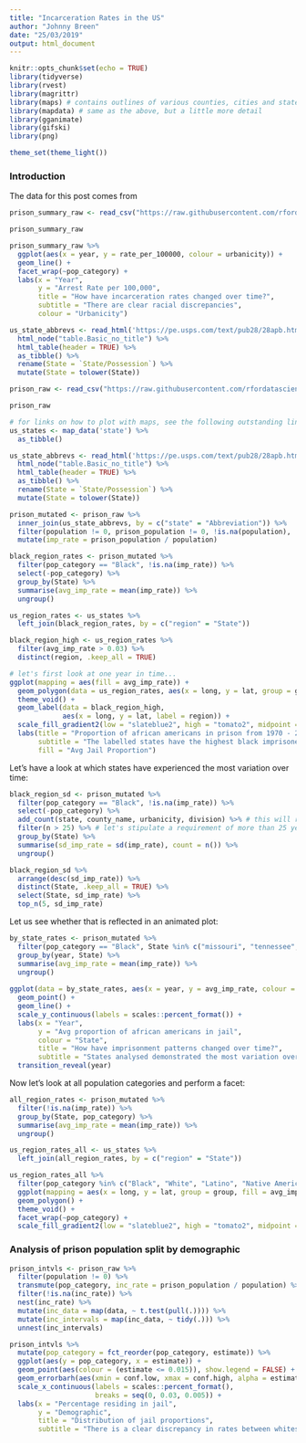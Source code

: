 ```yaml
---
title: "Incarceration Rates in the US"
author: "Johnny Breen"
date: "25/03/2019"
output: html_document
---
```


```r
knitr::opts_chunk$set(echo = TRUE)
library(tidyverse)
library(rvest)
library(magrittr)
library(maps) # contains outlines of various counties, cities and states in the USA
library(mapdata) # same as the above, but a little more detail
library(gganimate)
library(gifski)
library(png)

theme_set(theme_light())
```

### Introduction 

The data for this post comes from 

```r
prison_summary_raw <- read_csv("https://raw.githubusercontent.com/rfordatascience/tidytuesday/master/data/2019/2019-01-22/prison_summary.csv")

prison_summary_raw
```

```r
prison_summary_raw %>%
  ggplot(aes(x = year, y = rate_per_100000, colour = urbanicity)) +
  geom_line() +
  facet_wrap(~pop_category) +
  labs(x = "Year",
       y = "Arrest Rate per 100,000",
       title = "How have incarceration rates changed over time?",
       subtitle = "There are clear racial discrepancies",
       colour = "Urbanicity")
```

```r
us_state_abbrevs <- read_html('https://pe.usps.com/text/pub28/28apb.htm') %>%
  html_node("table.Basic_no_title") %>%
  html_table(header = TRUE) %>%
  as_tibble() %>%
  rename(State = `State/Possession`) %>%
  mutate(State = tolower(State))
```

```r
prison_raw <- read_csv("https://raw.githubusercontent.com/rfordatascience/tidytuesday/master/data/2019/2019-01-22/prison_population.csv")

prison_raw
```

```r
# for links on how to plot with maps, see the following outstanding link: https://eriqande.github.io/rep-res-web/lectures/making-maps-with-R.html
us_states <- map_data('state') %>%
  as_tibble()

us_state_abbrevs <- read_html('https://pe.usps.com/text/pub28/28apb.htm') %>%
  html_node("table.Basic_no_title") %>%
  html_table(header = TRUE) %>%
  as_tibble() %>%
  rename(State = `State/Possession`) %>%
  mutate(State = tolower(State))

prison_mutated <- prison_raw %>%
  inner_join(us_state_abbrevs, by = c("state" = "Abbreviation")) %>%
  filter(population != 0, prison_population != 0, !is.na(population), !is.na(prison_population)) %>%
  mutate(imp_rate = prison_population / population)

black_region_rates <- prison_mutated %>%
  filter(pop_category == "Black", !is.na(imp_rate)) %>%
  select(-pop_category) %>%
  group_by(State) %>%
  summarise(avg_imp_rate = mean(imp_rate)) %>%
  ungroup()

us_region_rates <- us_states %>%
  left_join(black_region_rates, by = c("region" = "State"))

black_region_high <- us_region_rates %>%
  filter(avg_imp_rate > 0.03) %>%
  distinct(region, .keep_all = TRUE)

# let's first look at one year in time...
ggplot(mapping = aes(fill = avg_imp_rate)) +
  geom_polygon(data = us_region_rates, aes(x = long, y = lat, group = group)) +
  theme_void() +
  geom_label(data = black_region_high,
             aes(x = long, y = lat, label = region)) +
  scale_fill_gradient2(low = "slateblue2", high = "tomato2", midpoint = 0.025, labels = scales::percent_format()) +
  labs(title = "Proportion of african americans in prison from 1970 - 2016",
       subtitle = "The labelled states have the highest black imprisoned population numbers in the US",
       fill = "Avg Jail Proportion")
```

Let's have a look at which states have experienced the most variation over time:

```r
black_region_sd <- prison_mutated %>%
  filter(pop_category == "Black", !is.na(imp_rate)) %>%
  select(-pop_category) %>%
  add_count(state, county_name, urbanicity, division) %>% # this will return the number of years available for each observation
  filter(n > 25) %>% # let's stipulate a requirement of more than 25 years of data
  group_by(State) %>%
  summarise(sd_imp_rate = sd(imp_rate), count = n()) %>%
  ungroup()

black_region_sd %>%
  arrange(desc(sd_imp_rate)) %>%
  distinct(State, .keep_all = TRUE) %>%
  select(State, sd_imp_rate) %>%
  top_n(5, sd_imp_rate)
```

Let us see whether that is reflected in an animated plot:

```r
by_state_rates <- prison_mutated %>%
  filter(pop_category == "Black", State %in% c("missouri", "tennessee", "texas", "virginia", "michigan")) %>%
  group_by(year, State) %>%
  summarise(avg_imp_rate = mean(imp_rate)) %>%
  ungroup()
  
ggplot(data = by_state_rates, aes(x = year, y = avg_imp_rate, colour = factor(State), group = State)) +
  geom_point() +
  geom_line() +
  scale_y_continuous(labels = scales::percent_format()) +
  labs(x = "Year",
       y = "Avg proportion of african americans in jail",
       colour = "State",
       title = "How have imprisonment patterns changed over time?",
       subtitle = "States analysed demonstrated the most variation over the period: 1970 - 2016") +
  transition_reveal(year)
```

Now let's look at all population categories and perform a facet:

```r
all_region_rates <- prison_mutated %>%
  filter(!is.na(imp_rate)) %>%
  group_by(State, pop_category) %>%
  summarise(avg_imp_rate = mean(imp_rate)) %>%
  ungroup()

us_region_rates_all <- us_states %>%
  left_join(all_region_rates, by = c("region" = "State"))

us_region_rates_all %>%
  filter(pop_category %in% c("Black", "White", "Latino", "Native American")) %>%
  ggplot(mapping = aes(x = long, y = lat, group = group, fill = avg_imp_rate)) +
  geom_polygon() +
  theme_void() +
  facet_wrap(~pop_category) +
  scale_fill_gradient2(low = "slateblue2", high = "tomato2", midpoint = 0.10, labels = scales::percent_format())

```

### Analysis of prison population split by demographic

```r
prison_intvls <- prison_raw %>%
  filter(population != 0) %>%
  transmute(pop_category, inc_rate = prison_population / population) %>%
  filter(!is.na(inc_rate)) %>%
  nest(inc_rate) %>%
  mutate(inc_data = map(data, ~ t.test(pull(.)))) %>%
  mutate(inc_intervals = map(inc_data, ~ tidy(.))) %>%
  unnest(inc_intervals) 

prison_intvls %>%
  mutate(pop_category = fct_reorder(pop_category, estimate)) %>%
  ggplot(aes(y = pop_category, x = estimate)) +
  geom_point(aes(colour = (estimate <= 0.015)), show.legend = FALSE) +
  geom_errorbarh(aes(xmin = conf.low, xmax = conf.high, alpha = estimate), show.legend = FALSE) +
  scale_x_continuous(labels = scales::percent_format(),
                     breaks = seq(0, 0.03, 0.005)) +
  labs(x = "Percentage residing in jail",
       y = "Demographic",
       title = "Distribution of jail proportions",
       subtitle = "There is a clear discrepancy in rates between whites and blacks")
```

